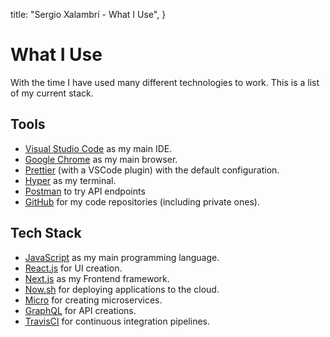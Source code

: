 
  title: "Sergio Xalambrí - What I Use",
}


# What I Use

With the time I have used many different technologies to work. This is a list of my current stack.

## Tools

* [Visual Studio Code](https://code.visualstudio.com/) as my main IDE.
* [Google Chrome](https://chrome.google.com) as my main browser.
* [Prettier](https://prettier.io) (with a VSCode plugin) with the default configuration.
* [Hyper](https://hyper.is/) as my terminal.
* [Postman](https://www.getpostman.com/) to try API endpoints
* [GitHub](https://github.com) for my code repositories (including private ones).

## Tech Stack

* [JavaScript](https://www.javascript.com/) as my main programming language.
* [React.js](https://reactjs.org) for UI creation.
* [Next.js](https://github.com/zeit/next.js) as my Frontend framework.
* [Now.sh](https://now.sh) for deploying applications to the cloud.
* [Micro](https://github.com/zeit/micro) for creating microservices.
* [GraphQL](http://graphql.org/) for API creations.
* [TravisCI](http://travis-ci.org/) for continuous integration pipelines.
